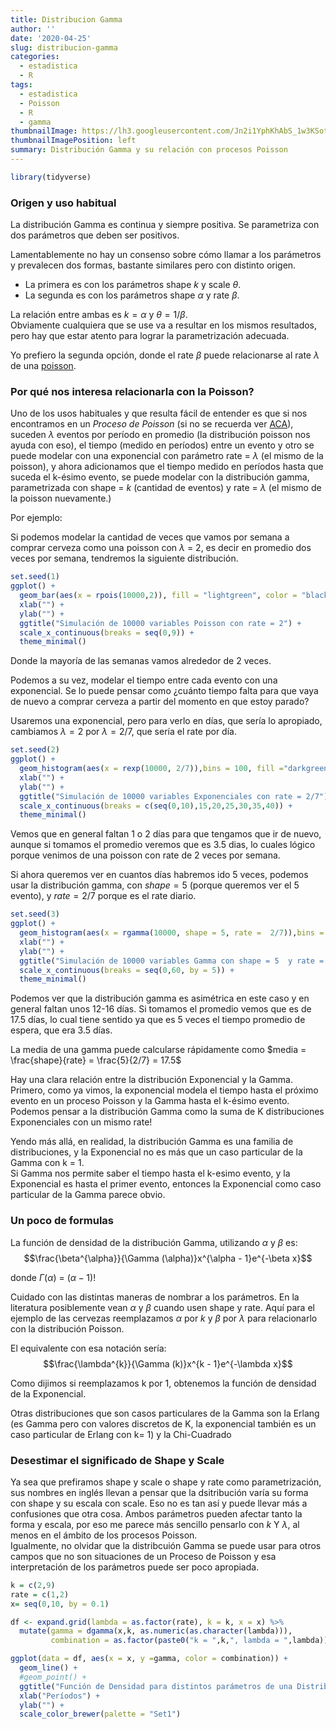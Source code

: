 ---
title: Distribucion Gamma
author: ''
date: '2020-04-25'
slug: distribucion-gamma
categories:
  - estadistica
  - R
tags:
  - estadistica
  - Poisson
  - R
  - gamma
thumbnailImage: https://lh3.googleusercontent.com/Jn2i1YphKhAbS_1w3KSotp7L0BZA3GguSSAEUCCyH9V4g2PtunCuoE0GlY-PkdrsLERb08KiSsNvIMPqpQ=w260-h173-rw
thumbnailImagePosition: left
summary: Distribución Gamma y su relación con procesos Poisson
---
```{r message=FALSE, warning=FALSE, include=FALSE}
library(tidyverse)
```

### Origen y uso habitual

La distribución Gamma es continua y siempre positiva. Se parametriza con dos parámetros que deben ser positivos.

Lamentablemente no hay un consenso sobre cómo llamar a los parámetros y prevalecen dos formas, bastante similares pero con distinto origen.

- La primera es con los parámetros shape $k$ y scale $\theta$.
- La segunda es con los parámetros shape $\alpha$ y rate $\beta$.

La relación entre ambas es $k = \alpha$ y $\theta = 1/\beta$.  
Obviamente cualquiera que se use va a resultar en los mismos resultados, pero hay que estar atento para lograr la parametrización adecuada.

Yo prefiero la segunda opción, donde el rate $\beta$ puede relacionarse al rate $\lambda$ de una [poisson](https://fbetteo.netlify.app/2020/04/proceso-poisson-y-distribucion-exponencial).

### Por qué nos interesa relacionarla con la Poisson?

Uno de los usos habituales y que resulta fácil de entender es que si nos encontramos en un *Proceso de Poisson* (si no se recuerda ver [ACA](https://fbetteo.netlify.app/2020/04/proceso-poisson-y-distribucion-exponencial)), suceden $\lambda$ eventos por período en promedio (la distribución poisson nos ayuda con eso), el tiempo (medido en períodos) entre un evento y otro se puede modelar con una exponencial con parámetro rate = $\lambda$ (el mismo de la poisson), y ahora adicionamos que el tiempo medido en períodos hasta que suceda el k-ésimo evento, se puede modelar con la distribución gamma, parametrizada con shape = $k$ (cantidad de eventos) y rate = $\lambda$ (el mismo de la poisson nuevamente.)

Por ejemplo:

Si podemos modelar la cantidad de veces que vamos por semana a comprar cerveza como una poisson con $\lambda$ = 2, es decir en promedio dos veces por semana, tendremos la siguiente distribución.

```{r}
set.seed(1)
ggplot() +
  geom_bar(aes(x = rpois(10000,2)), fill = "lightgreen", color = "black") +
  xlab("") +
  ylab("") + 
  ggtitle("Simulación de 10000 variables Poisson con rate = 2") +
  scale_x_continuous(breaks = seq(0,9)) + 
  theme_minimal()

```
Donde la mayoría de las semanas vamos alrededor de  2 veces.

Podemos a su vez, modelar el tiempo entre cada evento con una exponencial. Se lo puede pensar como ¿cuánto tiempo falta para que vaya de nuevo a comprar cerveza a partir del momento en que estoy parado?

Usaremos una exponencial, pero para verlo en días, que sería lo apropiado, cambiamos $\lambda = 2$ por $\lambda = 2/7$, que sería el rate por día.


```{r}
set.seed(2)
ggplot() +
  geom_histogram(aes(x = rexp(10000, 2/7)),bins = 100, fill ="darkgreen", color = "black") +
  xlab("") +
  ylab("") + 
  ggtitle("Simulación de 10000 variables Exponenciales con rate = 2/7") +
  scale_x_continuous(breaks = c(seq(0,10),15,20,25,30,35,40)) + 
  theme_minimal()


```
Vemos que en general faltan 1 o 2 días para que tengamos que ir de nuevo, aunque si tomamos el promedio veremos que es 3.5 dias, lo cuales lógico porque venimos de una poisson con rate de 2 veces por semana.

Si ahora queremos ver en cuantos días habremos ido 5 veces, podemos usar la distribución gamma, con $shape = 5$ (porque queremos ver el 5 evento), y $rate = 2/7$ porque es el rate diario.

```{r}
set.seed(3)
ggplot() +
  geom_histogram(aes(x = rgamma(10000, shape = 5, rate =  2/7)),bins = 100, fill = "darkred", color ="black") +
  xlab("") +
  ylab("") + 
  ggtitle("Simulación de 10000 variables Gamma con shape = 5  y rate = 2/7") +
  scale_x_continuous(breaks = seq(0,60, by = 5)) + 
  theme_minimal()


```

Podemos ver que la distribución gamma es asimétrica en este caso y en general faltan unos 12-16 días. Si tomamos el promedio vemos que es de 17.5 días, lo cual tiene sentido ya que es 5 veces el tiempo promedio de espera, que era 3.5 días.

La media de una gamma puede calcularse rápidamente como $media = \frac{shape}{rate} = \frac{5}{2/7} = 17.5$


Hay una clara relación entre la distribución Exponencial y la Gamma.  
Primero, como ya vimos, la exponencial modela el tiempo hasta el próximo evento en un proceso Poisson y la Gamma hasta el k-ésimo evento.  
Podemos pensar a la distribución Gamma como la suma de K distribuciones Exponenciales con un mismo rate!

Yendo más allá, en realidad, la distribución Gamma es una familia de distribuciones, y la Exponencial no es más que un caso particular de la Gamma con k = 1.  
Si Gamma nos permite saber el tiempo hasta el k-esimo evento, y la Exponencial es hasta el primer evento, entonces la Exponencial como caso particular de la Gamma parece obvio.

### Un poco de formulas

La función de densidad de la distribución Gamma, utilizando $\alpha$ y $\beta$ es:
$$\frac{\beta^{\alpha}}{\Gamma (\alpha)}x^{\alpha - 1}e^{-\beta x}$$

donde $\Gamma (\alpha)$ = $(\alpha - 1)!$  

Cuidado con las distintas maneras de nombrar a los parámetros. En la literatura posiblemente vean $\alpha$ y $\beta$ cuando usen shape y rate. Aquí para el ejemplo de las cervezas reemplazamos $\alpha$ por $k$ y $\beta$ por $\lambda$ para relacionarlo con la distribución Poisson.

El equivalente con esa notación sería:
$$\frac{\lambda^{k}}{\Gamma (k)}x^{k - 1}e^{-\lambda x}$$

Como dijimos si reemplazamos k por 1, obtenemos la función de densidad de la Exponencial.

Otras distribuciones que son casos particulares de la Gamma son la Erlang (es Gamma pero con valores discretos de K, la exponencial también es un caso particular de Erlang con k= 1) y la Chi-Cuadrado

### Desestimar el significado de Shape y Scale

Ya sea que prefiramos shape y scale o shape y rate como parametrización, sus nombres en inglés llevan a pensar que la dsitribución varía su forma con shape y su escala con scale. Eso no es tan así y puede llevar más a confusiones que otra cosa. Ambos parámetros pueden afectar tanto la forma y escala, por eso me parece más sencillo pensarlo con $k$ Y $\lambda$, al menos en el ámbito de los procesos Poisson.  
Igualmente, no olvidar que la distribcuión Gamma se puede usar para otros campos que no son situaciones de un Proceso de Poisson y esa interpretación de los parámetros puede ser poco apropiada.

```{r message=FALSE, warning=FALSE}

k = c(2,9)
rate = c(1,2)
x= seq(0,10, by = 0.1)

df <- expand.grid(lambda = as.factor(rate), k = k, x = x) %>%
  mutate(gamma = dgamma(x,k, as.numeric(as.character(lambda))),
         combination = as.factor(paste0("k = ",k,", lambda = ",lambda)))

ggplot(data = df, aes(x = x, y =gamma, color = combination)) + 
  geom_line() + 
  #geom_point() + 
  ggtitle("Función de Densidad para distintos parámetros de una Distribución Gamma") +
  xlab("Períodos") + 
  ylab("") + 
  scale_color_brewer(palette = "Set1")


```

